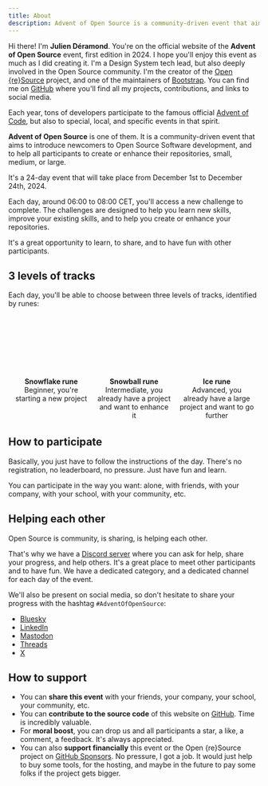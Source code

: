 ```yaml
---
title: About
description: Advent of Open Source is a community-driven event that aims to introduce newcomers to Open Source Software development, and to help all participants to create or enhance their repositories.
---
```



Hi there! I'm **Julien Déramond**. You're on the official website of the **Advent of Open Source** event, first edition in 2024. I hope you'll enjoy this event as much as I did creating it.
I'm a Design System tech lead, but also deeply involved in the Open Source community. I'm the creator of the [Open \{re\}Source](https://openresource.dev) project, and one of the maintainers of [Bootstrap](https://getbootstrap.com). You can find me on [GitHub](https://github.com/julien-deramond) where you'll find all my projects, contributions, and links to social media.

Each year, tons of developers participate to the famous official [Advent of Code](https://adventofcode.com), but also to special, local, and specific events in that spirit.

**Advent of Open Source** is one of them. It is a community-driven event that aims to introduce newcomers to Open Source Software development, and to help all participants to create or enhance their repositories, small, medium, or large.

It's a 24-day event that will take place from December 1st to December 24th, 2024.

Each day, around 06:00 to 08:00 CET, you'll access a new challenge to complete. The challenges are designed to help you learn new skills, improve your existing skills, and to help you create or enhance your repositories.

It's a great opportunity to learn, to share, and to have fun with other participants.

## 3 levels of tracks

Each day, you'll be able to choose between three levels of tracks, identified by runes:

<div style="display: flex; gap: 1rem; justify-content: center; margin-top: 2rem; margin-bottom: 2rem;">
  <div style="max-width: 150px; display: flex; flex-direction: column; gap: 5px; align-items: center; margin: 0">
    <div style="text-decoration: none; width: 100px; height: 100px; font-size: 60px; border-radius: 50%; border: 1px solid transparent; background-color: var(--sl-color-accent-low); margin: 0; display: flex; align-items: center; justify-content: center; color: var(--sl-color-accent)">
      <Image src={beginnerRune} alt="" />
    </div>
    <div style="text-align: center">
      <strong>Snowflake rune</strong><br/>Beginner, you're starting a new project
    </div>
  </div>
  <div style="max-width: 150px; display: flex; flex-direction: column; gap: 5px; align-items: center; margin: 0">
    <div style="text-decoration: none; width: 100px; height: 100px; font-size: 60px; border-radius: 50%; border: 1px solid transparent; background-color: var(--sl-color-accent-low); margin: 0; display: flex; align-items: center; justify-content: center; color: var(--sl-color-accent)">
      <Image src={intermediateRune} alt="" />
    </div>
    <div style="text-align: center">
      <strong>Snowball rune</strong><br/>Intermediate, you already have a project and want to enhance it
    </div>
  </div>
  <div style="max-width: 150px; display: flex; flex-direction: column; gap: 5px; align-items: center; margin: 0">
    <div style="text-decoration: none; width: 100px; height: 100px; font-size: 60px; border-radius: 50%; border: 1px solid transparent; background-color: var(--sl-color-accent-low); margin: 0; display: flex; align-items: center; justify-content: center; color: var(--sl-color-accent)">
      <Image src={advancedRune} alt="" />
    </div>
    <div style="text-align: center">
      <strong>Ice rune</strong><br/>Advanced, you already have a large project and want to go further
    </div>
  </div>
</div>

## How to participate

Basically, you just have to follow the instructions of the day. There's no registration, no leaderboard, no pressure. Just have fun and learn.

You can participate in the way you want: alone, with friends, with your company, with your school, with your community, etc.

## Helping each other

Open Source is community, is sharing, is helping each other.

That's why we have a [Discord server](https://discord.gg/fpUDwEMGwE) where you can ask for help, share your progress, and help others. It's a great place to meet other participants and to have fun. We have a dedicated category, and a dedicated channel for each day of the event.

We'll also be present on social media, so don't hesitate to share your progress with the hashtag `#AdventOfOpenSource`:
- [Bluesky](https://bsky.app/profile/openresource.dev)
- [LinkedIn](https://linkedin.com/company/open-re-source/)
- [Mastodon](https://fosstodon.org/@openresource)
- [Threads](https://www.threads.net/@openresource)
- [X](https://x.com/open_resource)

## How to support

* You can **share this event** with your friends, your company, your school, your community, etc.
* You can **contribute to the source code** of this website on [GitHub](https://github.com/Open-reSource/adventofopensource.com). Time is incredibly valuable.
* For **moral boost**, you can drop us and all participants a star, a like, a comment, a feedback. It's always appreciated.
* You can also **support financially** this event or the Open \{re\}Source project on [GitHub Sponsors](https://github.com/sponsors/Open-reSource). No pressure, I got a job. It would just help to buy some tools, for the hosting, and maybe in the future to pay some folks if the project gets bigger.
